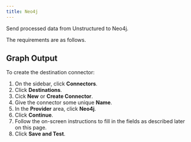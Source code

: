 ```yaml
---
title: Neo4j
---
```


Send processed data from Unstructured to Neo4j.

The requirements are as follows.


<Neo4jPrerequisites />

## Graph Output


<Neo4jGraphFormat />

To create the destination connector:

1. On the sidebar, click **Connectors**.
2. Click **Destinations**.
3. Cick **New** or **Create Connector**.
4. Give the connector some unique **Name**.
5. In the **Provider** area, click **Neo4j**.
6. Click **Continue**. 
7. Follow the on-screen instructions to fill in the fields as described later on this page.
8. Click **Save and Test**.


<Neo4jFields />
